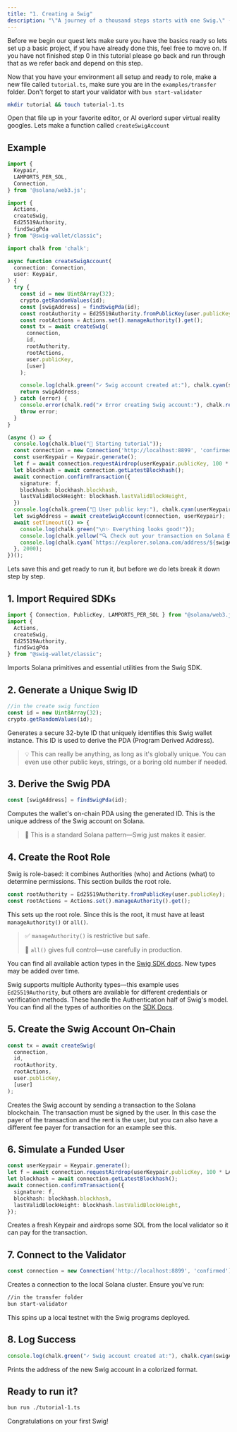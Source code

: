 ```yaml
---
title: "1. Creating a Swig"
description: "\"A journey of a thousand steps starts with one Swig.\" - Somebody"
---
```


Before we begin our quest lets make sure you have the basics ready so lets set up a basic project, if you have already done this, feel free to move on. If you have not finished step 0 in this tutorial please go back and run through that as we refer back and depend on this step.

Now that you have your environment all setup and ready to role, make a new file called `tutorial.ts`, make sure you are in the `examples/transfer` folder. Don't forget to start your validator with `bun start-validator`

```bash
mkdir tutorial && touch tutorial-1.ts
```

Open that file up in your favorite editor, or AI overlord super virtual reality googles. Lets make a function called `createSwigAccount`

## Example

```typescript
import {
  Keypair,
  LAMPORTS_PER_SOL,
  Connection,
} from '@solana/web3.js';

import {
  Actions,
  createSwig,
  Ed25519Authority,
  findSwigPda
} from "@swig-wallet/classic";

import chalk from 'chalk';

async function createSwigAccount(
  connection: Connection,
  user: Keypair,
) {
  try {
    const id = new Uint8Array(32);
    crypto.getRandomValues(id);
    const [swigAddress] = findSwigPda(id);
    const rootAuthority = Ed25519Authority.fromPublicKey(user.publicKey);
    const rootActions = Actions.set().manageAuthority().get();
    const tx = await createSwig(
      connection,
      id,
      rootAuthority,
      rootActions,
      user.publicKey,
      [user]
    );

    console.log(chalk.green("✓ Swig account created at:"), chalk.cyan(swigAddress.toBase58()));
    return swigAddress;
  } catch (error) {
    console.error(chalk.red("✗ Error creating Swig account:"), chalk.red(error));
    throw error;
  }
}

(async () => {
  console.log(chalk.blue("🚀 Starting tutorial"));
  const connection = new Connection('http://localhost:8899', 'confirmed');
  const userKeypair = Keypair.generate();
  let f = await connection.requestAirdrop(userKeypair.publicKey, 100 * LAMPORTS_PER_SOL);
  let blockhash = await connection.getLatestBlockhash();
  await connection.confirmTransaction({
    signature: f,
    blockhash: blockhash.blockhash,
    lastValidBlockHeight: blockhash.lastValidBlockHeight,
  })
  console.log(chalk.green("👤 User public key:"), chalk.cyan(userKeypair.publicKey.toBase58()));
  let swigAddress = await createSwigAccount(connection, userKeypair);
  await setTimeout(() => {
    console.log(chalk.green("\n✨ Everything looks good!"));
    console.log(chalk.yellow("🔍 Check out your transaction on Solana Explorer:"));
    console.log(chalk.cyan(`https://explorer.solana.com/address/${swigAddress.toBase58()}?cluster=custom&customUrl=http%3A%2F%2Flocalhost%3A8899`));
  }, 2000);
})();
```

Lets save this and get ready to run it, but before we do lets break it down step by step.

## 1. Import Required SDKs

```typescript
import { Connection, PublicKey, LAMPORTS_PER_SOL } from "@solana/web3.js";
import { 
  Actions, 
  createSwig, 
  Ed25519Authority, 
  findSwigPda 
} from "@swig-wallet/classic";
```

Imports Solana primitives and essential utilities from the Swig SDK.

## 2. Generate a Unique Swig ID

```typescript
//in the create swig function
const id = new Uint8Array(32);
crypto.getRandomValues(id);
```

Generates a secure 32-byte ID that uniquely identifies this Swig wallet instance. This ID is used to derive the PDA (Program Derived Address).

> 💡 This can really be anything, as long as it's globally unique. You can even use other public keys, strings, or a boring old number if needed.

## 3. Derive the Swig PDA

```typescript
const [swigAddress] = findSwigPda(id);
```

Computes the wallet's on-chain PDA using the generated ID. This is the unique address of the Swig account on Solana.

> 🧠 This is a standard Solana pattern—Swig just makes it easier.

## 4. Create the Root Role

Swig is role-based: it combines Authorities (who) and Actions (what) to determine permissions. This section builds the root role.

```typescript
const rootAuthority = Ed25519Authority.fromPublicKey(user.publicKey);
const rootActions = Actions.set().manageAuthority().get();
```

This sets up the root role. Since this is the root, it must have at least `manageAuthority()` or `all()`.

> ✅ `manageAuthority()` is restrictive but safe.
> 
> 🚨 `all()` gives full control—use carefully in production.

You can find all available action types in the [Swig SDK docs](https://anagrambuild.github.io/swig-ts/enums/_swig-wallet_coder.Permission.html). New types may be added over time.

Swig supports multiple Authority types—this example uses `Ed25519Authority`, but others are available for different credentials or verification methods. These handle the Authentication half of Swig's model. You can find all the types of authorities on the [SDK Docs](https://anagrambuild.github.io/swig-ts/enums/_swig-wallet_coder.AuthorityType.html).

## 5. Create the Swig Account On-Chain

```typescript
const tx = await createSwig(
  connection,
  id,
  rootAuthority,
  rootActions,
  user.publicKey,
  [user]
);
```

Creates the Swig account by sending a transaction to the Solana blockchain. The transaction must be signed by the user. In this case the payer of the transaction and the rent is the user, but you can also have a different fee payer for transaction for an example see this.

## 6. Simulate a Funded User

```typescript
const userKeypair = Keypair.generate();
let f = await connection.requestAirdrop(userKeypair.publicKey, 100 * LAMPORTS_PER_SOL);
let blockhash = await connection.getLatestBlockhash();
await connection.confirmTransaction({
  signature: f,
  blockhash: blockhash.blockhash,
  lastValidBlockHeight: blockhash.lastValidBlockHeight,
});
```

Creates a fresh Keypair and airdrops some SOL from the local validator so it can pay for the transaction.

## 7. Connect to the Validator

```typescript
const connection = new Connection('http://localhost:8899', 'confirmed');
```

Creates a connection to the local Solana cluster. Ensure you've run:

```bash
//in the transfer folder
bun start-validator
```

This spins up a local testnet with the Swig programs deployed.

## 8. Log Success

```typescript
console.log(chalk.green("✓ Swig account created at:"), chalk.cyan(swigAddress.toBase58()));
```

Prints the address of the new Swig account in a colorized format.

## Ready to run it?

```bash
bun run ./tutorial-1.ts
```

Congratulations on your first Swig!
